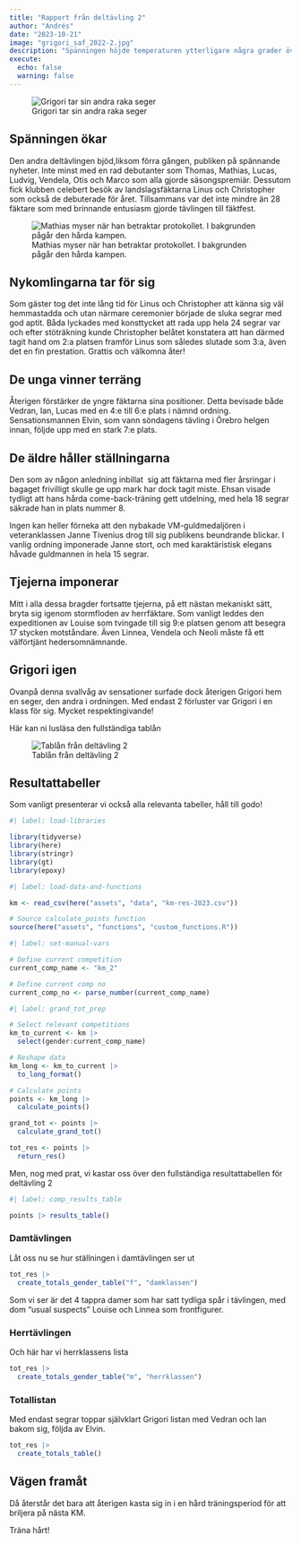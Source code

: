 ```yaml
---
title: "Rapport från deltävling 2"
author: "Andrés"
date: "2023-10-21"
image: "grigori_saf_2022-2.jpg"
description: "Spänningen höjde temperaturen ytterligare några grader över kokpunkten i KMs deltävling 2 när inte mindre än 28 fäktare kämpade för ära och berömmelse. Denna gång kunde publiken också glädjas att se landslagsfäktarna Linus från Uppsala och Christopher visa upp sina färdigheter på pisten."
execute:
  echo: false
  warning: false
---
```


![Grigori tar sin andra raka seger](grigori_saf_2022-2.jpg)

## Spänningen ökar

Den andra deltävlingen bjöd,liksom förra gången, publiken på spännande nyheter. Inte minst med en rad debutanter som Thomas, Mathias, Lucas, Ludvig, Vendela, Otis och Marco som alla gjorde säsongspremiär. Dessutom fick klubben celebert besök av landslagsfäktarna Linus och Christopher som också de debuterade för året. Tillsammans var det inte mindre än 28 fäktare som med brinnande entusiasm gjorde tävlingen till fäktfest.

![Mathias myser när han betraktar protokollet. I bakgrunden pågår den hårda kampen.](km-2_kamp%20(1).jpg)

## Nykomlingarna tar för sig

Som gäster tog det inte lång tid för Linus och Christopher att känna sig väl hemmastadda och utan närmare ceremonier började de sluka segrar med god aptit. Båda lyckades med konsttycket att rada upp hela 24 segrar var och efter stöträkning kunde Christopher belåtet konstatera att han därmed tagit hand om 2:a platsen framför Linus som således slutade som 3:a, även det en fin prestation. Grattis och välkomna åter!

## De unga vinner terräng

Återigen förstärker de yngre fäktarna sina positioner. Detta bevisade både Vedran, Ian, Lucas med en 4:e till 6:e plats i nämnd ordning. Sensationsmannen Elvin, som vann söndagens tävling i Örebro helgen innan, följde upp med en stark 7:e plats.

## De äldre håller ställningarna

Den som av någon anledning inbillat  sig att fäktarna med fler årsringar i bagaget frivilligt skulle ge upp mark har dock tagit miste. Ehsan visade tydligt att hans hårda come-back-träning gett utdelning, med hela 18 segrar säkrade han in plats nummer 8.

Ingen kan heller förneka att den nybakade VM-guldmedaljören i veteranklassen Janne Tivenius drog till sig publikens beundrande blickar. I vanlig ordning imponerade Janne stort, och med karaktäristisk elegans håvade guldmannen in hela 15 segrar.

## Tjejerna imponerar

Mitt i alla dessa bragder fortsatte tjejerna, på ett nästan mekaniskt sätt, bryta sig igenom stormfloden av herrfäktare. Som vanligt leddes den expeditionen av Louise som tvingade till sig 9:e platsen genom att besegra 17 stycken motståndare. Även Linnea, Vendela och Neoli måste få ett välförtjänt hedersomnämnande.

## Grigori igen

Ovanpå denna svallvåg av sensationer surfade dock återigen Grigori hem en seger, den andra i ordningen. Med endast 2 förluster var Grigori i en klass för sig. Mycket respektingivande!

Här kan ni lusläsa den fullständiga tablån

![Tablån från deltävling 2](tabla_dt2.jpg)

## Resultattabeller

Som vanligt presenterar vi också alla relevanta tabeller, håll till godo!

```r
#| label: load-libraries

library(tidyverse)
library(here)
library(stringr)
library(gt)
library(epoxy)
```

```r
#| label: load-data-and-functions

km <- read_csv(here("assets", "data", "km-res-2023.csv"))

# Source calculate_points function
source(here("assets", "functions", "custom_functions.R"))
```

```r
#| label: set-manual-vars

# Define current competition
current_comp_name <- "km_2"

# Define current comp no
current_comp_no <- parse_number(current_comp_name)
```

```r
#| label: grand_tot_prep

# Select relevant competitions
km_to_current <- km |> 
  select(gender:current_comp_name)

# Reshape data
km_long <- km_to_current |> 
  to_long_format()

# Calculate points
points <- km_long |> 
  calculate_points()  

grand_tot <- points |> 
  calculate_grand_tot()

tot_res <- points |> 
  return_res()
```

Men, nog med prat, vi kastar oss över den fullständiga resultattabellen för deltävling 2

```r
#| label: comp_results_table

points |> results_table()

```

### Damtävlingen

Låt oss nu se hur ställningen i damtävlingen ser ut

```r

tot_res |> 
  create_totals_gender_table("f", "damklassen")
```

Som vi ser är det 4 tappra damer som har satt tydliga spår i tävlingen, med dom "usual suspects" Louise och Linnea som frontfigurer.

### Herrtävlingen

Och här har vi herrklassens lista

```r
tot_res |> 
  create_totals_gender_table("m", "herrklassen")
```

### Totallistan

Med endast segrar toppar självklart Grigori listan med Vedran och Ian bakom sig, följda av Elvin.

```r
tot_res |>
  create_totals_table()
```

## Vägen framåt

Då återstår det bara att återigen kasta sig in i en hård träningsperiod för att briljera på nästa KM.

Träna hårt!
